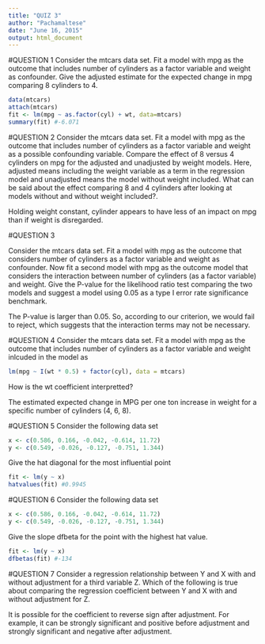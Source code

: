 ```yaml
---
title: "QUIZ 3"
author: "Pachamaltese"
date: "June 16, 2015"
output: html_document
---
```


#QUESTION 1
Consider the mtcars data set. Fit a model with mpg as the outcome that includes number of cylinders as a factor variable and weight as confounder. Give the adjusted estimate for the expected change in mpg comparing 8 cylinders to 4.

```r
data(mtcars)
attach(mtcars)
fit <- lm(mpg ~ as.factor(cyl) + wt, data=mtcars)
summary(fit) #-6.071
```

#QUESTION 2
Consider the mtcars data set. Fit a model with mpg as the outcome that includes number of cylinders as a factor variable and weight as a possible confounding variable. Compare the effect of 8 versus 4 cylinders on mpg for the adjusted and unadjusted by weight models. Here, adjusted means including the weight variable as a term in the regression model and unadjusted means the model without weight included. What can be said about the effect comparing 8 and 4 cylinders after looking at models without and without weight included?.

Holding weight constant, cylinder appears to have less of an impact on mpg than if weight is disregarded.

#QUESTION 3

Consider the mtcars data set. Fit a model with mpg as the outcome that considers number of cylinders as a factor variable and weight as confounder. Now fit a second model with mpg as the outcome model that considers the interaction between number of cylinders (as a factor variable) and weight. Give the P-value for the likelihood ratio test comparing the two models and suggest a model using 0.05 as a type I error rate significance benchmark.

The P-value is larger than 0.05. So, according to our criterion, we would fail to reject, which suggests that the interaction terms may not be necessary.

#QUESTION 4
Consider the mtcars data set. Fit a model with mpg as the outcome that includes number of cylinders as a factor variable and weight inlcuded in the model as
```r
lm(mpg ~ I(wt * 0.5) + factor(cyl), data = mtcars)
```
How is the wt coefficient interpretted?

The estimated expected change in MPG per one ton increase in weight for a specific number of cylinders (4, 6, 8).

#QUESTION 5
Consider the following data set
```r
x <- c(0.586, 0.166, -0.042, -0.614, 11.72)
y <- c(0.549, -0.026, -0.127, -0.751, 1.344)
```
Give the hat diagonal for the most influential point

```r
fit <- lm(y ~ x)
hatvalues(fit) #0.9945
```

#QUESTION 6
Consider the following data set
```r
x <- c(0.586, 0.166, -0.042, -0.614, 11.72)
y <- c(0.549, -0.026, -0.127, -0.751, 1.344)
```
Give the slope dfbeta for the point with the highest hat value.

```r
fit <- lm(y ~ x)
dfbetas(fit) #-134
```

#QUESTION 7
Consider a regression relationship between Y and X with and without adjustment for a third variable Z. Which of the following is true about comparing the regression coefficient between Y and X with and without adjustment for Z.

It is possible for the coefficient to reverse sign after adjustment. For example, it can be strongly significant and positive before adjustment and strongly significant and negative after adjustment.
